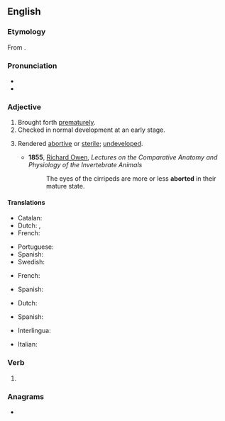 ==English==

===Etymology===
From {{suffix|en|abort|-ed}}.

===Pronunciation===
* {{IPA|en|/əˈbɔrtɪd/}}
* {{audio|en|LL-Q1860 (eng)-Vealhurl-aborted.wav|Audio (RP)}}

===Adjective===
{{en-adj|-}}

# Brought forth [[prematurely]].
# Checked in normal development at an early stage.
#: {{ux|en|Spines are '''aborted''' branches.}}
# {{lb|en|biology}} Rendered [[abortive]] or [[sterile]]; [[undeveloped]].
#* '''1855''', [[w:Richard Owen|Richard Owen]], ''Lectures on the Comparative Anatomy and Physiology of the Invertebrate Animals''
#*: The eyes of the cirripeds are more or less '''aborted''' in their mature state.

====Translations====
{{trans-top|brought forth prematurely}}
* Catalan: {{t+|ca|avortat}}
* Dutch: {{t+|nl|geaborteerd}}, {{t|nl|voortijdig geboren}}
* French: {{t+|fr|avorté|m}}
{{trans-mid}}
* Portuguese: {{t+|pt|abortado}}
* Spanish: {{t+|es|abortado}}
* Swedish: {{t+|sv|aborterad}}
{{trans-bottom}}

{{trans-top|checked in development at an early stage}}
* French: {{t+|fr|avorté|m}}
{{trans-mid}}
* Spanish: {{t+|es|abortado}}
{{trans-bottom}}

{{trans-top|rendered abortive or sterile}}
* Dutch: {{t+|nl|rudimentair}}
{{trans-mid}}
* Spanish: {{t+|es|abortado}}
{{trans-bottom}}

{{checktrans-top}}<!-- meaning (1) or meaning (2)? -->
* Interlingua: {{t-check|ia|abortate}}
{{trans-mid}}
* Italian: {{t+check|it|terminato}}
{{trans-bottom}}

===Verb===
{{head|en|verb form}}

# {{en-past of|abort}}

===Anagrams===
* {{anagrams|en|a=abdeort|Bretado|borated|tabored|to-bread}}